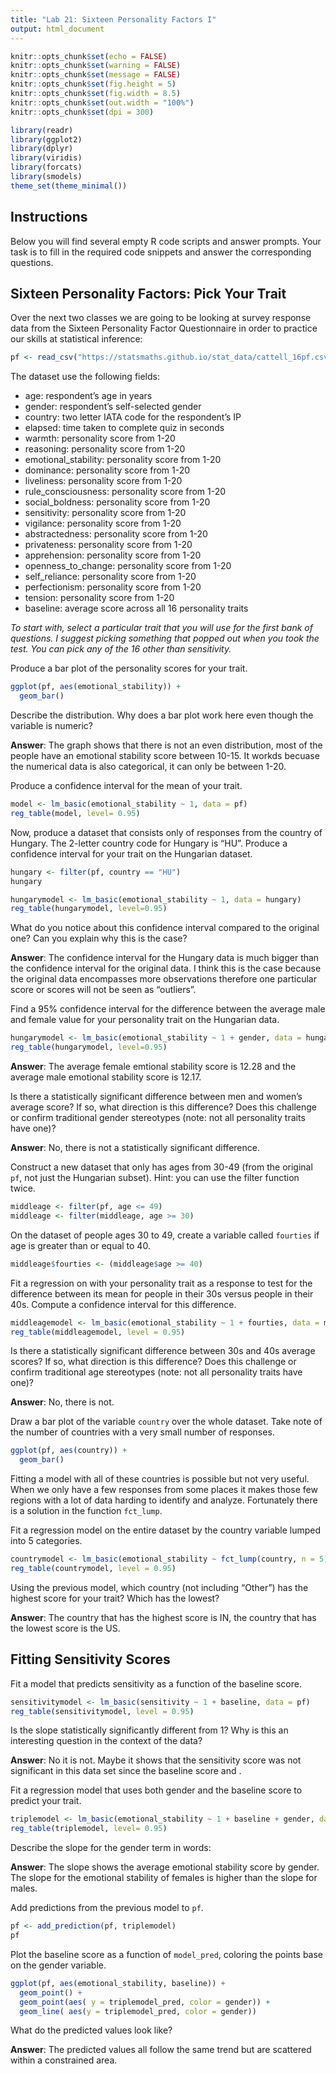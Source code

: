 ---
title: "Lab 21: Sixteen Personality Factors I"
output: html_document
---

```{r setup, include=FALSE}
knitr::opts_chunk$set(echo = FALSE)
knitr::opts_chunk$set(warning = FALSE)
knitr::opts_chunk$set(message = FALSE)
knitr::opts_chunk$set(fig.height = 5)
knitr::opts_chunk$set(fig.width = 8.5)
knitr::opts_chunk$set(out.width = "100%")
knitr::opts_chunk$set(dpi = 300)

library(readr)
library(ggplot2)
library(dplyr)
library(viridis)
library(forcats)
library(smodels)
theme_set(theme_minimal())
```

## Instructions

Below you will find several empty R code scripts and answer prompts. Your task
is to fill in the required code snippets and answer the corresponding
questions.

## Sixteen Personality Factors: Pick Your Trait

Over the next two classes we are going to be looking at survey response
data from the Sixteen Personality Factor Questionnaire in order to practice
our skills at statistical inference:

```{r}
pf <- read_csv("https://statsmaths.github.io/stat_data/cattell_16pf.csv")
```

The dataset use the following fields:

- age: respondent's age in years
- gender: respondent's self-selected gender
- country: two letter IATA code for the respondent's IP
- elapsed: time taken to complete quiz in seconds
- warmth: personality score from 1-20
- reasoning: personality score from 1-20
- emotional_stability: personality score from 1-20
- dominance: personality score from 1-20
- liveliness: personality score from 1-20
- rule_consciousness: personality score from 1-20
- social_boldness: personality score from 1-20
- sensitivity: personality score from 1-20
- vigilance: personality score from 1-20
- abstractedness: personality score from 1-20
- privateness: personality score from 1-20
- apprehension: personality score from 1-20
- openness_to_change: personality score from 1-20
- self_reliance: personality score from 1-20
- perfectionism: personality score from 1-20
- tension: personality score from 1-20
- baseline: average score across all 16 personality traits

*To start with, select a particular trait that you will use for the first
bank of questions. I suggest picking something that popped out when you took
the test. You can pick any of the 16 other than sensitivity.*

Produce a bar plot of the personality scores for your trait.
```{r}
ggplot(pf, aes(emotional_stability)) +
  geom_bar()
```

Describe the distribution. Why does a bar plot work here even though the
variable is numeric?

**Answer**: The graph shows that there is not an even distribution, most of the people have an emotional stability score between 10-15. It workds becuase the numerical data is also categorical, it can only be between 1-20. 

Produce a confidence interval for the mean of your trait.

```{r}
model <- lm_basic(emotional_stability ~ 1, data = pf)
reg_table(model, level= 0.95)
```

Now, produce a dataset that consists only of responses from the country of
Hungary. The 2-letter country code for Hungary is "HU". Produce a confidence
interval for your trait on the Hungarian dataset.

```{r}
hungary <- filter(pf, country == "HU")
hungary

hungarymodel <- lm_basic(emotional_stability ~ 1, data = hungary)
reg_table(hungarymodel, level=0.95)
```

What do you notice about this confidence interval compared to the original
one? Can you explain why this is the case?

**Answer**: The confidence interval for the Hungary data is much bigger than the confidence interval for the original data. I think this is the case because the original data encompasses more observations therefore one particular score or scores will not be seen as "outliers".

Find a 95% confidence interval for the difference between the average
male and female value for your personality trait on the Hungarian data.

```{r}
hungarymodel <- lm_basic(emotional_stability ~ 1 + gender, data = hungary)
reg_table(hungarymodel, level=0.95)
```


**Answer**: The average female emtional stability score is 12.28 and the average male emotional stability score is 12.17. 

Is there a statistically significant difference between men and women's
average score? If so, what direction is this difference? Does this challenge
or confirm traditional gender stereotypes (note: not all personality traits
have one)?

**Answer**: No, there is not a statistically significant difference. 

Construct a new dataset that only has ages from 30-49 (from the original `pf`,
not just the Hungarian subset). Hint: you can use the filter function twice.

```{r}
middleage <- filter(pf, age <= 49)
middleage <- filter(middleage, age >= 30)
```

On the dataset of people ages 30 to 49, create a variable called `fourties` if
age is greater than or equal to 40.

```{r}
middleage$fourties <- (middleage$age >= 40)
```


Fit a regression on with your personality trait as a response to test for the
difference between its mean for people in their 30s versus people in their
40s. Compute a confidence interval for this difference.

```{r}
middleagemodel <- lm_basic(emotional_stability ~ 1 + fourties, data = middleage)
reg_table(middleagemodel, level = 0.95)
```

Is there a statistically significant difference between 30s and 40s average
scores? If so, what direction is this difference? Does this challenge or
confirm traditional age stereotypes (note: not all personality traits
have one)?

**Answer**: No, there is not.

Draw a bar plot of the variable `country` over the whole dataset. Take
note of the number of countries with a very small number of responses.

```{r}
ggplot(pf, aes(country)) +
  geom_bar()
```

Fitting a model with all of these countries is possible but not very
useful. When we only have a few responses from some places it makes those
few regions with a lot of data harding to identify and analyze. Fortunately
there is a solution in the function `fct_lump`.

Fit a regression model on the entire dataset by the country variable lumped
into 5 categories.

```{r}
countrymodel <- lm_basic(emotional_stability ~ fct_lump(country, n = 5), data = pf)
reg_table(countrymodel, level = 0.95)


```

Using the previous model, which country (not including "Other") has the
highest score for your trait? Which has the lowest?

**Answer**: The country that has the highest score is IN, the country that has the lowest score is the US.

## Fitting Sensitivity Scores

Fit a model that predicts sensitivity as a function of the baseline
score.

```{r}
sensitivitymodel <- lm_basic(sensitivity ~ 1 + baseline, data = pf)
reg_table(sensitivitymodel, level = 0.95)
```

Is the slope statistically significantly different from 1? Why is this an
interesting question in the context of the data?

**Answer**: No it is not. Maybe it shows that the sensitivity score was not significant in this data set since the baseline score and .

Fit a regression model that uses both gender and the baseline score to
predict your trait.

```{r}
triplemodel <- lm_basic(emotional_stability ~ 1 + baseline + gender, data = pf)
reg_table(triplemodel, level= 0.95)
```

Describe the slope for the gender term in words:

**Answer**: The slope shows the average emotional stability score by gender. The slope for the emotional stability of females is higher than the slope for males. 

Add predictions from the previous model to `pf`.

```{r}
pf <- add_prediction(pf, triplemodel)
pf
```

Plot the baseline score as a function of `model_pred`, coloring the points
base on the gender variable.

```{r}
ggplot(pf, aes(emotional_stability, baseline)) +
  geom_point() +
  geom_point(aes( y = triplemodel_pred, color = gender)) +
  geom_line( aes(y = triplemodel_pred, color = gender))
```

What do the predicted values look like?

**Answer**: The predicted values all follow the same trend but are scattered within a constrained area.



